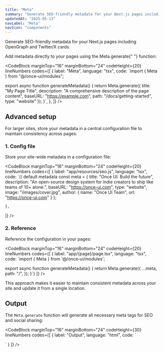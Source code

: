 ```yaml
---
title: "Meta"
summary: "Generate SEO-friendly metadata for your Next.js pages including OpenGraph and Twitter/X cards."
updatedAt: "2025-05-13"
navLabel: "Meta"
navIcon: "components"
---
```


Generate SEO-friendly metadata for your Next.js pages including OpenGraph and Twitter/X cards.

Add metadata directly to your pages using the <InlineCode>Meta.generate</InlineCode>{" "}
function:

<CodeBlock
  marginTop="16"
  marginBottom="24"
  codeHeight={20}
  lineNumbers
  codes={[
    {
      label: "Meta",
      language: "tsx",
      code:
`import { Meta } from "@/once-ui/modules";

export async function generateMetadata() {
    return Meta.generate({
      title: "My Page Title",
      description: "A comprehensive description of the page content",
      baseURL: "https://example.com",
      path: "/docs/getting-started",
      type: "website"
    });
}`,
    },
  ]}
/>

## Advanced setup

For larger sites, store your metadata in a central configuration file to maintain
consistency across pages:

### 1. Config file

Store your site-wide metadata in a configuration file:

<CodeBlock
  marginTop="16"
  marginBottom="24"
  codeHeight={20}
  lineNumbers
  codes={[
    {
      label: "app/resources/seo.js",
      language: "tsx",
      code:
`// default metadata
const meta = {
    title: "Once UI: Build the future",
    description: "An open-source design system for indie creators to ship like teams of 10+ alone.",
    baseURL: "https://once-ui.com",
    type: "website",
    image: "/images/cover.jpg",
    author: {
      name: "Once UI Team",
      url: "https://once-ui.com"
    }
};

    },
  ]}
/>

### 2. Reference

Reference the configuration in your pages:

<CodeBlock
  marginTop="16"
  marginBottom="24"
  codeHeight={20}
  lineNumbers
  codes={[
    {
      label: "app/{page}/page.tsx",
      language: "tsx",
      code:
`import { Meta } from '@/once-ui/modules';

export async function generateMetadata() {
    return Meta.generate({
      ...meta,
      path: "/",
    });
}`}
  ]}
/>

This approach makes it easier to maintain consistent metadata across your site and
update it from a single location.

## Output

The `Meta.generate` function will generate all necessary meta tags for SEO and social sharing:

<CodeBlock
  marginTop="16"
  marginBottom="24"
  codeHeight={30}
  lineNumbers
  codes={[
    {
      label: "Output",
      language: "html",
      code:
`<title>Once UI: Build the future</title>
<meta name="description" content="An open-source design system for indie creators to ship like teams of 10+ alone.">

<meta property="og:title" content="Once UI: Build the future">
<meta property="og:description" content="An open-source design system for indie creators to ship like teams of 10+ alone.">
<meta property="og:type" content="website">
<meta property="og:url" content="https://once-ui.com">
<meta property="og:image" content="https://once-ui.com/images/cover.jpg">

<meta name="twitter:card" content="summary_large_image">
<meta name="twitter:title" content="Once UI: Build the future">
<meta name="twitter:description" content="An open-source design system for indie creators to ship like teams of 10+ alone.">
<meta name="twitter:image" content="https://once-ui.com/images/cover.jpg">`
    }
  ]}
/>
